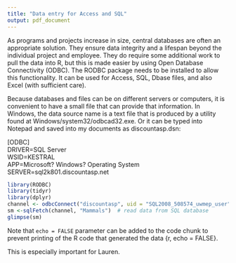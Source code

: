 ```yaml
---
title: "Data entry for Access and SQL"
output: pdf_document
---
```


As programs and projects increase in size, central databases are often an appropriate solution. They ensure data integrity and a lifespan beyond the individual project and employee. They do require some additional work to pull the data into R, but this is made easier by using Open Database Connectivity (ODBC). The RODBC package needs to be installed to allow this functionality. It can be used for Access, SQL, Dbase files, and also Excel (with sufficient care).

Because databases and files can be on different servers or computers, it is convenient to have a small file that can provide that information. In Windows, the data source name is a text file that is produced by a utility found at Windows/system32/odbcad32.exe. Or it can be typed into Notepad and saved into my documents as discountasp.dsn:

[ODBC]  
DRIVER=SQL Server  
WSID=KESTRAL  
APP=Microsoft? Windows? Operating System  
SERVER=sql2k801.discountasp.net


```r
library(RODBC)
library(tidyr)
library(dplyr)
channel <- odbcConnect("discountasp", uid = "SQL2008_508574_uwmep_user", pwd = "Manis9") #this creates a connection to the database and reads the server from discountasp.dsn, and provides user credentials.
sm <-sqlFetch(channel, "Mammals")  # read data from SQL database
glimpse(sm)
```


Note that `echo = FALSE` parameter can be added to the code chunk to prevent printing of the R code that generated the data {r, echo = FALSE}.

This is especially important for Lauren.
